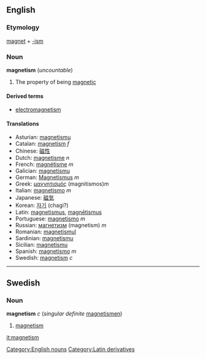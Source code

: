 ==English==
=== Etymology ===

[[magnet]] + [[-ism]]

===Noun===
'''magnetism''' (''uncountable'')

# The property of being [[magnetic]]

====Derived terms====
*[[electromagnetism]]

====Translations====
*Asturian: [[magnetismu]]
*Catalan: [[magnetísm]] ''f''
*Chinese: [[磁性]]
*Dutch: [[magnetisme]] ''n''
*French: [[magnétisme]] ''m''
*Galician: [[magnetismu]]
*German: [[Magnetismus]] ''m''
*Greek: [[μαγνητισμός]] (magnitismos)''m''
*Italian: [[magnetismo]] ''m''
*Japanese: [[磁気]]
*Korean: [[자기]] (chagi?)
*Latin: [[magnetismus]], [[magnētismus]]
*Portuguese: [[magnetismo]] ''m''
*Russian: [[магнетизм]] (magnetism) ''m''
*Romanian: [[magnetismul]]
*Sardinian: [[magnetismu]]
*Sicilian: [[magnetismu]]
*Spanish: [[magnetismo]] ''m''
*Swedish: [[magnetism#Swedish|magnetism]] ''c''

----

==Swedish==
===Noun===
'''magnetism''' ''c'' (''singular definite'' [[magnetismen]])

#[[magnetism#English|magnetism]]

[[it:magnetism]]

[[Category:English nouns]][[Category:Latin derivatives]]